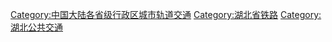 [[Category:中国大陆各省级行政区城市轨道交通|Category:中国大陆各省级行政区城市轨道交通]]
[[Category:湖北省铁路|Category:湖北省铁路]]
[[Category:湖北公共交通|Category:湖北公共交通]]